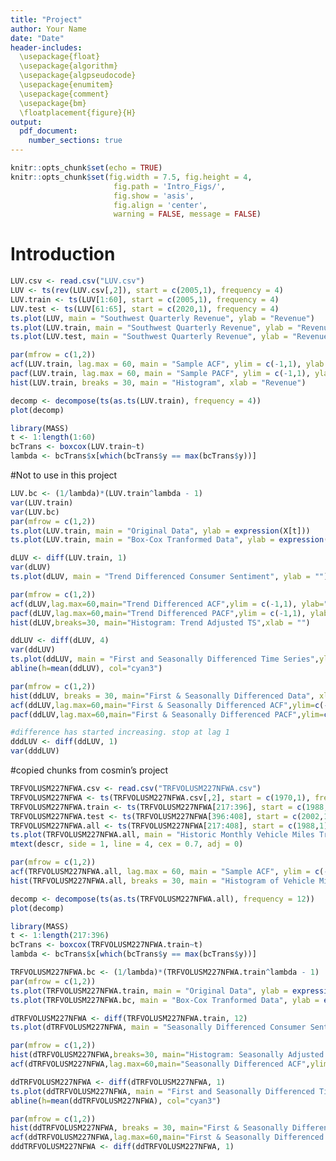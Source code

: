 ---
title: "Project"
author: Your Name
date: "Date"
header-includes: 
  \usepackage{float}
  \usepackage{algorithm}
  \usepackage{algpseudocode}
  \usepackage{enumitem}
  \usepackage{comment}
  \usepackage{bm}
  \floatplacement{figure}{H}
output: 
  pdf_document:
    number_sections: true
---

```{r setup, include=FALSE}
knitr::opts_chunk$set(echo = TRUE)
knitr::opts_chunk$set(fig.width = 7.5, fig.height = 4, 
                       fig.path = 'Intro_Figs/',
                       fig.show = 'asis',
                       fig.align = 'center',
                       warning = FALSE, message = FALSE)
```

# Introduction {-}

```{r 1, echo = FALSE, eval=TRUE, message = FALSE, warning = FALSE}

LUV.csv <- read.csv("LUV.csv")
LUV <- ts(rev(LUV.csv[,2]), start = c(2005,1), frequency = 4)
LUV.train <- ts(LUV[1:60], start = c(2005,1), frequency = 4)
LUV.test <- ts(LUV[61:65], start = c(2020,1), frequency = 4)
ts.plot(LUV, main = "Southwest Quarterly Revenue", ylab = "Revenue")
ts.plot(LUV.train, main = "Southwest Quarterly Revenue", ylab = "Revenue")
ts.plot(LUV.test, main = "Southwest Quarterly Revenue", ylab = "Revenue")
```

```{r 2, echo = FALSE, eval=TRUE, message = FALSE, warning = FALSE}
par(mfrow = c(1,2))
acf(LUV.train, lag.max = 60, main = "Sample ACF", ylim = c(-1,1), ylab = "ACF")
pacf(LUV.train, lag.max = 60, main = "Sample PACF", ylim = c(-1,1), ylab = "PACF")
hist(LUV.train, breaks = 30, main = "Histogram", xlab = "Revenue")
```

```{r 3, echo = FALSE, eval=TRUE, message = FALSE, warning = FALSE}
decomp <- decompose(ts(as.ts(LUV.train), frequency = 4))
plot(decomp)

```
```{r 4, echo = FALSE, eval=TRUE, message = FALSE, warning = FALSE, fig.width = 7.5, fig.height = 2.75}
library(MASS)
t <- 1:length(1:60)
bcTrans <- boxcox(LUV.train~t)
lambda <- bcTrans$x[which(bcTrans$y == max(bcTrans$y))]
```
#Not to use in this project
```{r 5, echo = FALSE, eval=TRUE, message = FALSE, warning = FALSE, fig.width = 7.5, fig.height = 3.25}
LUV.bc <- (1/lambda)*(LUV.train^lambda - 1)
var(LUV.train)
var(LUV.bc)
par(mfrow = c(1,2))
ts.plot(LUV.train, main = "Original Data", ylab = expression(X[t]))
ts.plot(LUV.train, main = "Box-Cox Tranformed Data", ylab = expression(Y[t]))
```
```{r 6, echo = FALSE, eval=TRUE, message = FALSE, warning = FALSE, fig.width = 7.5, fig.height = 3.15}
dLUV <- diff(LUV.train, 1)
var(dLUV)
ts.plot(dLUV, main = "Trend Differenced Consumer Sentiment", ylab = "")
```

```{r 7, echo = FALSE, eval=TRUE, message = FALSE, warning = FALSE, fig.width = 7.5, fig.height = 3}
par(mfrow = c(1,2))
acf(dLUV,lag.max=60,main="Trend Differenced ACF",ylim = c(-1,1), ylab="ACF")
pacf(dLUV,lag.max=60,main="Trend Differenced PACF",ylim = c(-1,1), ylab="PACF")
hist(dLUV,breaks=30, main="Histogram: Trend Adjusted TS",xlab = "")
```

```{r 8, echo = FALSE, eval=TRUE, message = FALSE, warning = FALSE, fig.width = 7.5, fig.height = 3.25}
ddLUV <- diff(dLUV, 4)
var(ddLUV)
ts.plot(ddLUV, main = "First and Seasonally Differenced Time Series",ylab="")
abline(h=mean(ddLUV), col="cyan3")
```

```{r 9, echo = FALSE, eval=TRUE, message = FALSE, warning = FALSE, fig.width = 7.5, fig.height = 3.25}
par(mfrow = c(1,2))
hist(ddLUV, breaks = 30, main="First & Seasonally Differenced Data", xlab="")
acf(ddLUV,lag.max=60,main="First & Seasonally Differenced ACF",ylim=c(-1,1),ylab="ACF")
pacf(ddLUV,lag.max=60,main="First & Seasonally Differenced PACF",ylim=c(-1,1),ylab="PACF")

#difference has started increasing. stop at lag 1
dddLUV <- diff(ddLUV, 1)
var(dddLUV)
```





#copied chunks from cosmin's project
```{r 1, echo = FALSE, eval=TRUE, message = FALSE, warning = FALSE}

TRFVOLUSM227NFWA.csv <- read.csv("TRFVOLUSM227NFWA.csv")
TRFVOLUSM227NFWA <- ts(TRFVOLUSM227NFWA.csv[,2], start = c(1970,1), frequency = 12)
TRFVOLUSM227NFWA.train <- ts(TRFVOLUSM227NFWA[217:396], start = c(1988,1), frequency = 12)
TRFVOLUSM227NFWA.test <- ts(TRFVOLUSM227NFWA[396:408], start = c(2002,12), frequency = 12)
TRFVOLUSM227NFWA.all <- ts(TRFVOLUSM227NFWA[217:408], start = c(1988,1), frequency = 12)
ts.plot(TRFVOLUSM227NFWA.all, main = "Historic Monthly Vehicle Miles Traveled", ylab = "Vehicle Miles Traveled")
mtext(descr, side = 1, line = 4, cex = 0.7, adj = 0)

```
```{r EDA-1, echo = FALSE, eval=TRUE, message = FALSE, warning = FALSE}
par(mfrow = c(1,2))
acf(TRFVOLUSM227NFWA.all, lag.max = 60, main = "Sample ACF", ylim = c(-1,1), ylab = "ACF")
hist(TRFVOLUSM227NFWA.all, breaks = 30, main = "Histogram of Vehicle Miles Traveled", xlab = "Miles in mil.")
```
```{r EDA-3, echo = FALSE, eval=TRUE, message = FALSE, warning = FALSE}
decomp <- decompose(ts(as.ts(TRFVOLUSM227NFWA.all), frequency = 12))
plot(decomp)
```
```{r BC-1, echo = FALSE, eval=TRUE, message = FALSE, warning = FALSE, fig.width = 7.5, fig.height = 2.75}
library(MASS)
t <- 1:length(217:396)
bcTrans <- boxcox(TRFVOLUSM227NFWA.train~t)
lambda <- bcTrans$x[which(bcTrans$y == max(bcTrans$y))]
```
```{r BC-2, echo = FALSE, eval=TRUE, message = FALSE, warning = FALSE, fig.width = 7.5, fig.height = 3.25}
TRFVOLUSM227NFWA.bc <- (1/lambda)*(TRFVOLUSM227NFWA.train^lambda - 1)
par(mfrow = c(1,2))
ts.plot(TRFVOLUSM227NFWA.train, main = "Original Data", ylab = expression(X[t]))
ts.plot(TRFVOLUSM227NFWA.bc, main = "Box-Cox Tranformed Data", ylab = expression(Y[t]))
```
```{r D-2, echo = FALSE, eval=TRUE, message = FALSE, warning = FALSE, fig.width = 7.5, fig.height = 3.15}
dTRFVOLUSM227NFWA <- diff(TRFVOLUSM227NFWA.train, 12)
ts.plot(dTRFVOLUSM227NFWA, main = "Seasonally Differenced Consumer Sentiment", ylab = "")
```
```{r D-3, echo = FALSE, eval=TRUE, message = FALSE, warning = FALSE, fig.width = 7.5, fig.height = 3}
par(mfrow = c(1,2))
hist(dTRFVOLUSM227NFWA,breaks=30, main="Histogram: Seasonally Adjusted TS",xlab = "")
acf(dTRFVOLUSM227NFWA,lag.max=60,main="Seasonally Differenced ACF",ylim = c(-1,1), ylab="ACF")
```
```{r D-5, echo = FALSE, eval=TRUE, message = FALSE, warning = FALSE, fig.width = 7.5, fig.height = 3.25}
ddTRFVOLUSM227NFWA <- diff(dTRFVOLUSM227NFWA, 1)
ts.plot(ddTRFVOLUSM227NFWA, main = "First and Seasonally Differenced Time Series",ylab="")
abline(h=mean(ddTRFVOLUSM227NFWA), col="cyan3")
```
```{r D-6, echo = FALSE, eval=TRUE, message = FALSE, warning = FALSE, fig.width = 7.5, fig.height = 3.25}
par(mfrow = c(1,2))
hist(ddTRFVOLUSM227NFWA, breaks = 30, main="First & Seasonally Differenced Data", xlab="")
acf(ddTRFVOLUSM227NFWA,lag.max=60,main="First & Seasonally Differenced ACF",ylim=c(-1,1),ylab="ACF")
dddTRFVOLUSM227NFWA <- diff(ddTRFVOLUSM227NFWA, 1)
```